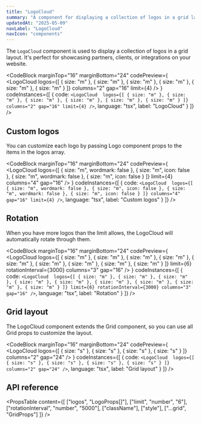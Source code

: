 ```yaml
---
title: "LogoCloud"
summary: "A component for displaying a collection of logos in a grid layout with optional rotation."
updatedAt: "2025-05-09"
navLabel: "LogoCloud"
navIcon: "components"
---
```


The `LogoCloud` component is used to display a collection of logos in a grid layout. It's perfect for showcasing partners, clients, or integrations on your website.

<CodeBlock
  marginTop="16"
  marginBottom="24"
  codePreview={
    <LogoCloud 
      logos={[
        { size: "m" },
        { size: "m" },
        { size: "m" },
        { size: "m" },
        { size: "m" },
        { size: "m" }
      ]}
      columns="2"
      gap="16"
      limit={4}
    />
  }
  codeInstances={[
    {
      code:
`<LogoCloud 
    logos={[
        { size: "m" },
        { size: "m" },
        { size: "m" },
        { size: "m" },
        { size: "m" },
        { size: "m" }
    ]}
    columns="2"
    gap="16"
    limit={4}
/>`,
      language: "tsx",
      label: "LogoCloud"
    }
  ]}
/>

## Custom logos

You can customize each logo by passing Logo component props to the items in the logos array.

<CodeBlock
  marginTop="16"
  marginBottom="24"
  codePreview={
    <LogoCloud 
      logos={[
        { size: "m", wordmark: false },
        { size: "m", icon: false },
        { size: "m", wordmark: false },
        { size: "m", icon: false }
      ]}
      limit={4}
      columns="4"
      gap="16"
    />
  }
  codeInstances={[
    {
      code:
`<LogoCloud 
    logos={[
        { size: "m", wordmark: false },
        { size: "m", icon: false },
        { size: "m", wordmark: false },
        { size: "m", icon: false }
    ]}
    columns="4"
    gap="16"
    limit={4}
/>`,
      language: "tsx",
      label: "Custom logos"
    }
  ]}
/>

## Rotation

When you have more logos than the limit allows, the LogoCloud will automatically rotate through them.

<CodeBlock
  marginTop="16"
  marginBottom="24"
  codePreview={
    <LogoCloud 
      logos={[
        { size: "m" },
        { size: "m" },
        { size: "m" },
        { size: "m" },
        { size: "m" },
        { size: "m" },
        { size: "m" },
        { size: "m" },
        { size: "m" }
      ]}
      limit={6}
      rotationInterval={3000}
      columns="3"
      gap="16"
    />
  }
  codeInstances={[
    {
      code:
`<LogoCloud 
    logos={[
        { size: "m" },
        { size: "m" },
        { size: "m" },
        { size: "m" },
        { size: "m" },
        { size: "m" },
        { size: "m" },
        { size: "m" },
        { size: "m" }
    ]}
    limit={6}
    rotationInterval={3000}
    columns="3"
    gap="16"
/>`,
      language: "tsx",
      label: "Rotation"
    }
  ]}
/>

## Grid layout

The LogoCloud component extends the Grid component, so you can use all Grid props to customize the layout.

<CodeBlock
  marginTop="16"
  marginBottom="24"
  codePreview={
    <LogoCloud 
      logos={[
        { size: "s" },
        { size: "s" },
        { size: "s" },
        { size: "s" }
      ]}
      columns="2"
      gap="24"
    />
  }
  codeInstances={[
    {
      code:
`<LogoCloud 
    logos={[
        { size: "s" },
        { size: "s" },
        { size: "s" },
        { size: "s" }
    ]}
    columns="2"
    gap="24"
/>`,
      language: "tsx",
      label: "Grid layout"
    }
  ]}
/>

## API reference

<PropsTable
  content={[
    ["logos", "LogoProps[]"],
    ["limit", "number", "6"],
    ["rotationInterval", "number", "5000"],
    ["className"],
    ["style"],
    ["...grid", "GridProps"]
  ]}
/>